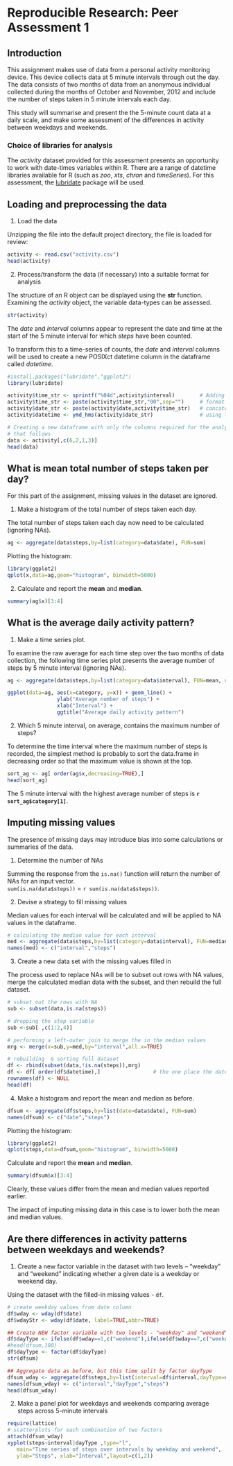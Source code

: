 # Reproducible Research: Peer Assessment 1

## Introduction
This assignment makes use of data from a personal activity monitoring device. This device collects data at 5 minute intervals through out the day. The data consists of two months of data from an anonymous individual collected during the months of October and November, 2012 and include the number of steps taken in 5 minute intervals each day.

This study will summarise and present the the 5-minute count data at a daily scale, and make some assessment of the differences in activity between weekdays and weekends.

### Choice of libraries for analysis

The *activity* dataset provided for this assessment presents an opportunity to work with date-times variables within R. There are a range of datetime libraries available for R (such as *zoo*, *xts*, *chron* and *timeSeries*). For this assessment, the [lubridate](http://cran.r-project.org/web/packages/lubridate/index.html) package will be used.


## Loading and preprocessing the data
1. Load the data  

Unzipping the file into the default project directory, the file is loaded for review:
```r
activity <- read.csv("activity.csv")
head(activity)
```

2. Process/transform the data (if necessary) into a suitable format for analysis  

The structure of an R object can be displayed using the **str** function. Examining the *activity* object, the variable data-types can be assessed.

```r
str(activity)
```

The *date* and *interval* columns appear to represent the date and time at the start of the 5 minute interval for which *steps* have been counted.

To transform this to a time-series of counts, the *date* and *interval* columns will be used to create a new POSIXct datetime column in the dataframe called *datetime*. 

```r

#install.packages("lubridate","ggplot2")
library(lubridate)

activity$time_str <- sprintf("%04d",activity$interval)        # Adding zeros to 
activity$time_str <- paste(activity$time_str,"00",sep="")     # format time as hhmmss;
activity$date_str <- paste(activity$date,activity$time_str)   # concatenate date and time;
activity$datetime <- ymd_hms(activity$date_str)               # using lubridate's ymd_hms();

# Creating a new dataframe with only the columns required for the analysis
# that follows
data <- activity[,c(6,2,1,3)]
head(data)
```


## What is mean total number of steps taken per day?
For this part of the assignment, missing values in the dataset are ignored.  

1. Make a histogram of the total number of steps taken each day.  

The total number of steps taken each day now need to be calculated (ignoring NAs).
```r
ag <- aggregate(data$steps,by=list(category=data$date), FUN=sum)
```

Plotting the histogram:  
```r
library(ggplot2)
qplot(x,data=ag,geom="histogram", binwidth=5000)
```

2. Calculate and report the **mean** and **median**.

```r
summary(ag$x)[3:4]
```


## What is the average daily activity pattern?

1. Make a time series plot.  

To examine the raw average for each time step over the two months of data collection, the following time series plot presents the average number of steps by 5 minute interval (ignoring NAs).
```r
ag <- aggregate(data$steps,by=list(category=data$interval), FUN=mean, na.rm=TRUE)

ggplot(data=ag, aes(x=category, y=x)) + geom_line() +
                ylab("Average number of steps") +
                xlab("Interval") +
                ggtitle("Average daily activity pattern")

```

2. Which 5 minute interval, on average, contains the maximum number of steps?   

To determine the time interval where the maximum number of steps is recorded, the simplest method is probably to sort the data.frame in decreasing order so that the maximum value is shown at the top.

```r
sort_ag <- ag[ order(ag$x,decreasing=TRUE),]
head(sort_ag)
```

The 5 minute interval with the highest average number of steps is **`r sort_ag$category[1]`**.


## Imputing missing values
The presence of missing days may introduce bias into some calculations or summaries of the data. 

1. Determine the number of NAs

Summing the response from the `is.na()` function will return the number of NAs for an input vector.  
`sum(is.na(data$steps))` = `r sum(is.na(data$steps))`.

2. Devise a strategy to fill missing values  

Median values for each interval will be calculated and will be applied to NA values in the dataframe. 

```r
# calculating the median value for each interval
med <- aggregate(data$steps,by=list(category=data$interval), FUN=median, na.rm=TRUE)
names(med) <- c("interval","steps")
````

3. Create a new data set with the missing values filled in  

The process used to replace NAs will be to subset out rows with NA values, merge the calculated median data with the subset, and then rebuild the full dataset.

```r
# subset out the rows with NA 
sub <- subset(data,is.na(steps))

# dropping the step variable
sub <-sub[ ,c(1:2,4)]

# performing a left-outer join to merge the in the median values
mrg <- merge(x=sub,y=med,by="interval",all.x=TRUE)

# rebuilding  & sorting full dataset
df <- rbind(subset(data,!is.na(steps)),mrg)
df <- df[ order(df$datetime),]                 # the one place the datetime variable is used!
rownames(df) <- NULL
head(df)
```

4. Make a histogram and report the mean and median as before.

```r
dfsum <- aggregate(df$steps,by=list(date=data$date), FUN=sum)
names(dfsum) <- c("date","steps")
```

Plotting the histogram:  
```r
library(ggplot2)
qplot(steps,data=dfsum,geom="histogram", binwidth=5000)
```

Calculate and report the **mean** and **median**.

```r
summary(dfsum$x)[3:4]
```

Clearly, these values differ from the mean and median values reported earlier.  

The impact of imputing missing data in this case is to lower both the mean and median values.


## Are there differences in activity patterns between weekdays and weekends?

1. Create a new factor variable in the dataset with two levels -- "weekday" and "weekend" indicating whether a given date is a weekday or weekend day.

Using the dataset with the filled-in missing values - `df`.

```r
# create weekday values from date column
df$wday <- wday(df$date)
df$wdayStr <- wday(df$date, label=TRUE,abbr=TRUE)

## Create NEW factor variable with two levels - "weekday" and "weekend"
df$dayType <- ifelse(df$wday==1,c("weekend"),ifelse(df$wday==7,c("weekend"),c("weekday")))
#head(dfsum,100)
df$dayType <- factor(df$dayType)
str(dfsum)

## Aggregate data as before, but this time split by factor dayType
dfsum_wday <- aggregate(df$steps,by=list(interval=df$interval,dayType=df$dayType), FUN=sum)
names(dfsum_wday) <- c("interval","dayType","steps")
head(dfsum_wday)
```

2. Make a panel plot for weekdays and weekends comparing average steps across 5-minute intervals

```r
require(lattice)
# scatterplots for each combination of two factors
attach(dfsum_wday)
xyplot(steps~interval|dayType ,type="l",
   main="Time series of steps over intervals by weekday and weekend", 
   ylab="Steps", xlab="Interval",layout=c(1,2))
```



